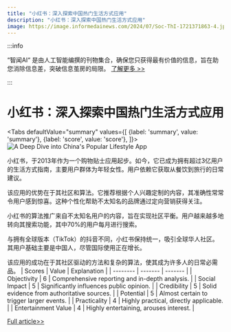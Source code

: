 ```yaml
---
title: "小红书：深入探索中国热门生活方式应用"
description: "小红书：深入探索中国热门生活方式应用"
image: https://image.informedainews.com/2024/07/Soc-ThI-1721371863-4.jpg
---
```



:::info

“智闻AI“ 是由人工智能编撰的刊物集合，确保您只获得最有价值的信息，旨在助您消除信息差，突破信息茧房的局限。  [了解更多 >>](/)

:::

# 小红书：深入探索中国热门生活方式应用


<Tabs
	defaultValue="summary"
	values={[
	{label: 'summary', value: 'summary'},
	{label: 'score', value: 'score'},
]}>
<TabItem value="summary">
<img
  src="https://image.informedainews.com/2024/07/Soc-ThI-1721371863-4.jpg"
  alt="A Deep Dive into China's Popular Lifestyle App"
/>



小红书，于2013年作为一个购物贴士应用起步。如今，它已成为拥有超过3亿用户的生活方式指南，主要用户群体为年轻女性。用户依赖它获取从餐饮到旅行的日常建议。

该应用的优势在于其社区和算法。它推荐根据个人兴趣定制的内容，其准确性常常令用户感到惊喜。这种个性化帮助不太知名的品牌通过定向营销获得关注。

小红书的算法推广来自不太知名用户的内容，旨在实现社区平衡。用户越来越多地转向其搜索功能，其中70%的用户每月进行搜索。

与拥有全球版本（TikTok）的抖音不同，小红书保持统一，吸引全球华人社区。其用户基础主要是中国人，尽管国际使用正在增长。

该应用的成功在于其社区驱动的方法和复杂的算法，使其成为许多人的日常必需品。
</TabItem>
<TabItem value="score">
	| Scores     | Value   | Explanation |
	| -------- | ------- | ------- |
	| Objectivity  | 6    | Comprehensive reporting and in-depth analysis.    |
	| Social Impact | 5     | Significantly influences public opinion.    |
	| Credibility    | 5    | Solid evidence from authoritative sources.    |
	| Potential    | 5    | Almost certain to trigger larger events.    |
	| Practicality    | 4    | Highly practical, directly applicable.    |
	| Entertainment Value    | 4    | Highly entertaining, arouses interest.    |
</TabItem>
</Tabs>

[Full article>>](https://asia.nikkei.com/Business/Business-Spotlight/Xiaohongshu-Can-China-s-wildly-popular-app-raise-its-profit-game)
